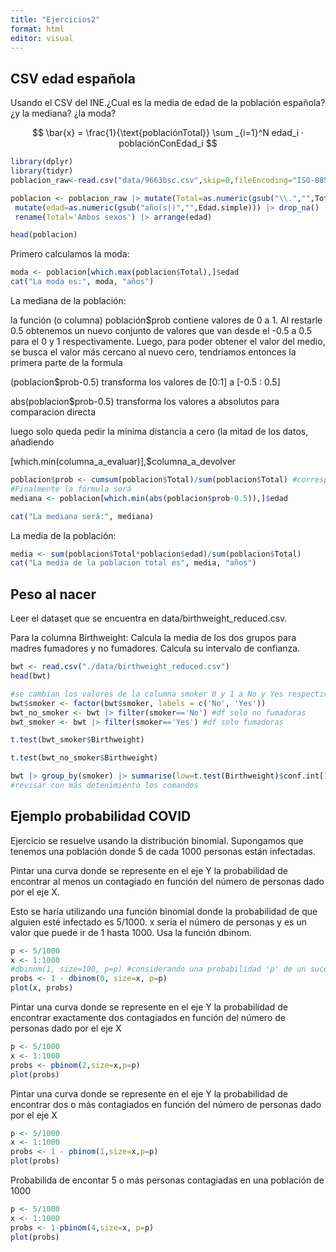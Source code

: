 ---
title: "Ejercicios2"
format: html
editor: visual
---

## CSV edad española

Usando el CSV del INE.¿Cual es la media de edad de la población española? ¿y la mediana? ¿la moda?

$$
    \bar{x} =  \frac{1}{\text{poblaciónTotal}} \sum _{i=1}^N edad_i · poblaciónConEdad_i 
$$

```{r}
library(dplyr)
library(tidyr)
poblacion_raw<-read.csv("data/9663bsc.csv",skip=0,fileEncoding="ISO-8859-1",header=T, sep=';',stringsAsFactor=F)

poblacion <- poblacion_raw |> mutate(Total=as.numeric(gsub("\\.","",Total))) |> pivot_wider(names_from = Sexo, values_from = Total)  |>
 mutate(edad=as.numeric(gsub("año(s|)","",Edad.simple))) |> drop_na() |> select(-c(Periodo,Edad.simple)) |>
 rename(Total='Ambos sexos') |> arrange(edad)
```

```{r}
head(poblacion)
```

Primero calculamos la moda:

```{r}
moda <- poblacion[which.max(poblacion$Total),]$edad
cat("La moda es:", moda, "años")
```

La mediana de la población:

la función (o columna) población\$prob contiene valores de 0 a 1. Al restarle 0.5 obtenemos un nuevo conjunto de valores que van desde el -0.5 a 0.5 para el 0 y 1 respectivamente. Luego, para poder obtener el valor del medio, se busca el valor más cercano al nuevo cero, tendríamos entonces la primera parte de la formula

(poblacion\$prob-0.5) transforma los valores de \[0:1\] a \[-0.5 : 0.5\]

abs(poblacion\$prob-0.5) transforma los valores a absolutos para comparacion directa

luego solo queda pedir la mínima distancia a cero (la mitad de los datos, añadiendo

\[which.min(columna_a_evaluar)\],\$columna_a_devolver

```{r}
poblacion$prob <- cumsum(poblacion$Total)/sum(poblacion$Total) #corresponde al acumulado de probabilidad
#Finalmente la fórmula será
mediana <- poblacion[which.min(abs(poblacion$prob-0.5)),]$edad

cat("La mediana será:", mediana)
```

La media de la población:

```{r}
media <- sum(poblacion$Total*poblacion$edad)/sum(poblacion$Total)
cat("La media de la poblacion total es", media, "años")
```

## Peso al nacer

Leer el dataset que se encuentra en data/birthweight_reduced.csv.

Para la columna Birthweight: Calcula la media de los dos grupos para madres fumadores y no fumadores. Calcula su intervalo de confianza.

```{r}
bwt <- read.csv("./data/birthweight_reduced.csv")
head(bwt)
```

```{r}
#se cambian los valores de la columna smoker 0 y 1 a No y Yes respectivamente
bwt$smoker <- factor(bwt$smoker, labels = c('No', 'Yes'))
bwt_no_smoker <- bwt |> filter(smoker=='No') #df solo no fumadoras
bwt_smoker <- bwt |> filter(smoker=='Yes') #df solo fumadoras
```

```{r}
t.test(bwt_smoker$Birthweight)
```

```{r}
t.test(bwt_no_smoker$Birthweight)
```

```{r}
bwt |> group_by(smoker) |> summarise(low=t.test(Birthweight)$conf.int[1], high=t.test(Birthweight)$conf.int[2])
#revisar con más detenimiento los comandos
```

## Ejemplo probabilidad COVID

Ejercicio se resuelve usando la distribución binomial. Supongamos que tenemos una población donde 5 de cada 1000 personas están infectadas.

Pintar una curva donde se represente en el eje Y la probabilidad de encontrar al menos un contagiado en función del número de personas dado por el eje X.

Esto se haría utilizando una función binomial donde la probabilidad de que alguien esté infectado es 5/1000. x sería el número de personas y es un valor que puede ir de 1 hasta 1000. Usa la función dbinom.

```{r}
p <- 5/1000
x <- 1:1000
#dbinom(1, size=100, p=p) #considerando una probabilidad 'p' de un suceso, la probabilidad de 1 persona infectada en una población de 100 es de ...
probs <- 1 - dbinom(0, size=x, p=p)
plot(x, probs)
```

Pintar una curva donde se represente en el eje Y la probabilidad de encontrar exactamente dos contagiados en función del número de personas dado por el eje X

```{r}
p <- 5/1000
x <- 1:1000
probs <- pbinom(2,size=x,p=p)
plot(probs)
```

Pintar una curva donde se represente en el eje Y la probabilidad de encontrar dos o más contagiados en función del número de personas dado por el eje X

```{r}
p <- 5/1000
x <- 1:1000
probs <- 1 - pbinom(1,size=x,p=p)
plot(probs)
```

Probabilida de encontar 5 o más personas contagiadas en una población de 1000

```{r}
p <- 5/1000
x <- 1:1000
probs <- 1-pbinom(4,size=x, p=p)
plot(probs)
```

